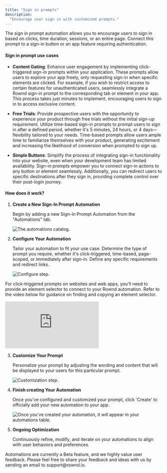 ```yaml
---
title: "Sign in prompts"
description:
  "Encourage user sign in with customized prompts."
---
```


The sign in prompt automation allows you to encourage users to sign in based on clicks, time duration, sessions, or an entire page. Connect this prompt to a sign-in button or an app feature requiring authentication.

#### Sign in prompt use cases 

* **Content Gating**: Enhance user engagement by implementing click-triggered sign-in prompts within your application. These prompts allow users to explore your app freely, only requesting sign-in when specific elements are clicked. For example, if you wish to restrict access to certain features for unauthenticated users, seamlessly integrate a Rownd sign-in prompt to the corresponding tab or element in your app. This process takes just minutes to implement, encouraging users to sign in to access exclusive content.

* **Free Trials**: Provide prospective users with the opportunity to experience your product through free trials without the initial sign-up requirement. Utilize time-based sign-in prompts to prompt users to sign in after a defined period, whether it's 5 minutes, 24 hours, or 4 days—flexibility tailored to your needs. Time-based prompts allow users ample time to familiarize themselves with your product, generating excitement and increasing the likelihood of conversion when prompted to sign up.

* **Simple Buttons**: Simplify the process of integrating sign-in functionality into your website, even when your development team has limited availability. Sign-in prompts empower you to connect sign-in actions to any button or element seamlessly. Additionally, you can redirect users to specific destinations after they sign in, providing complete control over their post-login journey.


#### How does it work? 

1. **Create a New Sign-In Prompt Automation**

   Begin by adding a new Sign-In Prompt Automation from the "Automations" tab.

   ![The automations catalog.](images/automation-catalog.png)

2. **Configure Your Automation**

   Tailor your automation to fit your use case. Determine the type of prompt you require, whether it's click-triggered, time-based, page-scoped, or immediately after sign-in. Define any specific requirements and redirect links.

     ![Configure step.](images/automation-configure1.png)

  For click-triggered prompts on websites and web apps, you'll need to provide an element selector to connect to your Rownd automation. Refer to the video below for guidance on finding and copying an element selector.

   <div style={{position: "relative", paddingBottom: "67.9245283018868%", height: 0}}><iframe src="https://www.loom.com/share/Finding-Your-Click-Triggered-Element-Selector-bfd68a858b294c27821efed65d94a342?sid=48fe94aa-d856-4533-8c8d-e4e2d6ba23d1" frameborder="0" webkitallowfullscreen mozallowfullscreen allowfullscreen style={{
    "height": "100%",
    "left": "0px",
    "position": "absolute",
    "top": "0px",
    "width": "100%"
}}></iframe></div>

3. **Customize Your Prompt**

   Personalize your prompt by adjusting the wording and content that will be displayed to your users for this particular prompt.
   
     ![Customization step.](images/automation-customize.png)

4. **Finish creating Your Automation**

   Once you've configured and customized your prompt, click 'Create' to officially add your new automation to your app.

   ![Once you've created your automation, it will appear in your automations table.](images/automation-add-success.png)

5. **Ongoing Optimization**

   Continuously refine, modify, and iterate on your automations to align with user behaviors and preferences.





<Info>
Automations are currently a Beta feature, and we highly value user feedback. Please feel free to share your feedback and ideas with us by sending an email to support@rownd.io.</Info>




